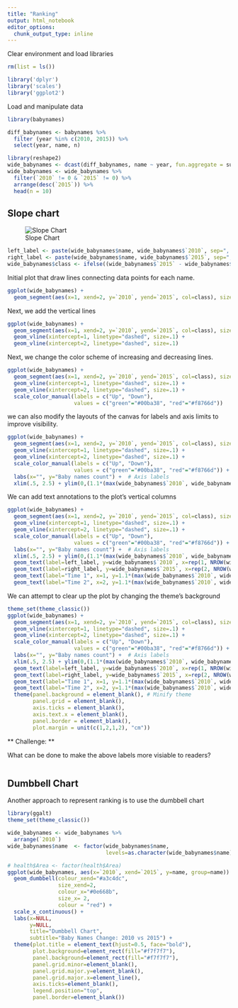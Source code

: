 ```yaml
---
title: "Ranking"
output: html_notebook
editor_options: 
  chunk_output_type: inline
---
```


Clear environment and load libraries

```r
rm(list = ls())

library('dplyr')
library('scales')
library('ggplot2')
```

Load and manipulate data

```r
library(babynames)

diff_babynames <- babynames %>%
  filter (year %in% c(2010, 2015)) %>%
  select(year, name, n)

library(reshape2)
wide_babynames <- dcast(diff_babynames, name ~ year, fun.aggregate = sum, value.var = 'n')
wide_babynames <- wide_babynames %>%
  filter(`2010` != 0 & `2015` != 0) %>%
  arrange(desc(`2015`)) %>%
  head(n = 10)
```

## Slope chart

![Slope Chart](pictures/slope.png)

```r
left_label <- paste(wide_babynames$name, wide_babynames$`2010`, sep=", ")
right_label <- paste(wide_babynames$name, wide_babynames$`2015`, sep=", ")
wide_babynames$class <- ifelse((wide_babynames$`2015` - wide_babynames$`2010`) < 0, "red", "green")
```


Initial plot that draw lines connecting data points for each name. 

```r
ggplot(wide_babynames) + 
  geom_segment(aes(x=1, xend=2, y=`2010`, yend=`2015`, col=class), size=.75, show.legend=F)
```

Next, we add the vertical lines

```r
ggplot(wide_babynames) + 
  geom_segment(aes(x=1, xend=2, y=`2010`, yend=`2015`, col=class), size=.75, show.legend=F) + 
  geom_vline(xintercept=1, linetype="dashed", size=.1) + 
  geom_vline(xintercept=2, linetype="dashed", size=.1)
```

Next, we change the color scheme of increasing and decreasing lines. 

```r
ggplot(wide_babynames) + 
  geom_segment(aes(x=1, xend=2, y=`2010`, yend=`2015`, col=class), size=.75, show.legend=F) + 
  geom_vline(xintercept=1, linetype="dashed", size=.1) + 
  geom_vline(xintercept=2, linetype="dashed", size=.1) +
  scale_color_manual(labels = c("Up", "Down"), 
                     values = c("green"="#00ba38", "red"="#f8766d"))
```

we can also modify the layouts of the canvas for labels and axis limits to improve visibility. 

```r
ggplot(wide_babynames) + 
  geom_segment(aes(x=1, xend=2, y=`2010`, yend=`2015`, col=class), size=.75, show.legend=F) + 
  geom_vline(xintercept=1, linetype="dashed", size=.1) + 
  geom_vline(xintercept=2, linetype="dashed", size=.1) +
  scale_color_manual(labels = c("Up", "Down"), 
                     values = c("green"="#00ba38", "red"="#f8766d")) +  # color of lines
  labs(x="", y="Baby names count") +  # Axis labels
  xlim(.5, 2.5) + ylim(0,(1.1*(max(wide_babynames$`2010`, wide_babynames$`2015`))))  # X and Y axis limits
```


We can add text annotations to the plot's vertical columns

```r
ggplot(wide_babynames) + 
  geom_segment(aes(x=1, xend=2, y=`2010`, yend=`2015`, col=class), size=.75, show.legend=F) + 
  geom_vline(xintercept=1, linetype="dashed", size=.1) + 
  geom_vline(xintercept=2, linetype="dashed", size=.1) +
  scale_color_manual(labels = c("Up", "Down"), 
                     values = c("green"="#00ba38", "red"="#f8766d")) +  # color of lines
  labs(x="", y="Baby names count") +  # Axis labels
  xlim(.5, 2.5) + ylim(0,(1.1*(max(wide_babynames$`2010`, wide_babynames$`2015`)))) + # X and Y axis limits
  geom_text(label=left_label, y=wide_babynames$`2010`, x=rep(1, NROW(wide_babynames)), hjust=1.1, size=3.5) + 
  geom_text(label=right_label, y=wide_babynames$`2015`, x=rep(2, NROW(wide_babynames)), hjust=-0.1, size=3.5) + 
  geom_text(label="Time 1", x=1, y=1.1*(max(wide_babynames$`2010`, wide_babynames$`2015`)), hjust=1.2, size=5) +  # title
  geom_text(label="Time 2", x=2, y=1.1*(max(wide_babynames$`2010`, wide_babynames$`2015`)), hjust=-0.1, size=5)  # title
```

We can attempt to clear up the plot by changing the theme's background

```r
theme_set(theme_classic())
ggplot(wide_babynames) + 
  geom_segment(aes(x=1, xend=2, y=`2010`, yend=`2015`, col=class), size=.75, show.legend=F) + 
  geom_vline(xintercept=1, linetype="dashed", size=.1) + 
  geom_vline(xintercept=2, linetype="dashed", size=.1) +
  scale_color_manual(labels = c("Up", "Down"), 
                     values = c("green"="#00ba38", "red"="#f8766d")) +  # color of lines
  labs(x="", y="Baby names count") +  # Axis labels
  xlim(.5, 2.5) + ylim(0,(1.1*(max(wide_babynames$`2010`, wide_babynames$`2015`)))) + # X and Y axis limits
  geom_text(label=left_label, y=wide_babynames$`2010`, x=rep(1, NROW(wide_babynames)), hjust=1.1, size=3.5) + 
  geom_text(label=right_label, y=wide_babynames$`2015`, x=rep(2, NROW(wide_babynames)), hjust=-0.1, size=3.5) + 
  geom_text(label="Time 1", x=1, y=1.1*(max(wide_babynames$`2010`, wide_babynames$`2015`)), hjust=1.2, size=5) +  # title
  geom_text(label="Time 2", x=2, y=1.1*(max(wide_babynames$`2010`, wide_babynames$`2015`)), hjust=-0.1, size=5) + # title
  theme(panel.background = element_blank(), # Minify theme
        panel.grid = element_blank(),
        axis.ticks = element_blank(),
        axis.text.x = element_blank(),
        panel.border = element_blank(),
        plot.margin = unit(c(1,2,1,2), "cm"))

```


** Challenge: **

What can be done to make the above labels more visiable to readers?

```r


```

## Dumbbell Chart

Another approach to represent ranking is to use the dumbbell chart

```r
library(ggalt)
theme_set(theme_classic())

wide_babynames <- wide_babynames %>%
  arrange(`2010`)
wide_babynames$name  <- factor(wide_babynames$name, 
                               levels=as.character(wide_babynames$name))  # for right ordering of the dumbells

# health$Area <- factor(health$Area)
ggplot(wide_babynames, aes(x=`2010`, xend=`2015`, y=name, group=name)) + 
  geom_dumbbell(colour_xend="#a3c4dc", 
                size_xend=2, 
                colour_x="#0e668b",
                size_x= 2,
                colour = "red") + 
  scale_x_continuous() + 
  labs(x=NULL, 
       y=NULL, 
       title="Dumbbell Chart", 
       subtitle="Baby Names Change: 2010 vs 2015") +
  theme(plot.title = element_text(hjust=0.5, face="bold"),
        plot.background=element_rect(fill="#f7f7f7"),
        panel.background=element_rect(fill="#f7f7f7"),
        panel.grid.minor=element_blank(),
        panel.grid.major.y=element_blank(),
        panel.grid.major.x=element_line(),
        axis.ticks=element_blank(),
        legend.position="top",
        panel.border=element_blank())
```


